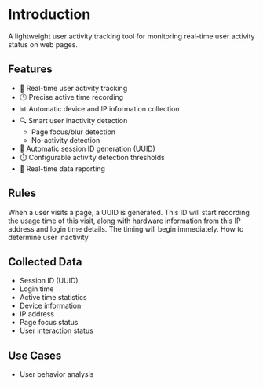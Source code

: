 # Introduction

A lightweight user activity tracking tool for monitoring real-time user activity status on web pages.

## Features

- 🔄 Real-time user activity tracking
- 🕒 Precise active time recording
- 📊 Automatic device and IP information collection
- 🔍 Smart user inactivity detection
  - Page focus/blur detection
  - No-activity detection
- 📝 Automatic session ID generation (UUID)
- ⏱️ Configurable activity detection thresholds
- 📡 Real-time data reporting


## Rules
When a user visits a page, a UUID is generated. This ID will start recording the usage time of this visit, along with hardware information 
from this IP address and login time details. The timing will begin immediately.
How to determine user inactivity

## Collected Data

- Session ID (UUID)
- Login time
- Active time statistics
- Device information
- IP address
- Page focus status
- User interaction status

## Use Cases

- User behavior analysis